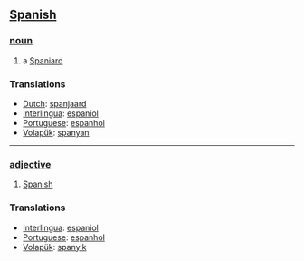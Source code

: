 == [[Spanish]] ==
=== [[noun]] ===
# a [[Spaniard]]

=== Translations ===
*[[Dutch]]: [[spanjaard]]
*[[Interlingua]]: [[espaniol]]
*[[Portuguese]]: [[espanhol]]
*[[Volapük]]: [[spanyan]]
----

=== [[adjective]] ===
# [[Spanish]]

=== Translations ===
*[[Interlingua]]: [[espaniol]]
*[[Portuguese]]: [[espanhol]]
*[[Volapük]]: [[spanyik]]